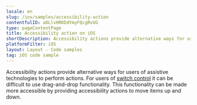 ```yaml
---
locale: en
slug: /ios/samples/accessibility-action
contentfulID: aDLlvHRKDdYmyFQcgRvUG
type: pageContentPage
title: Accessibility action on iOS
shortDescription: Accessibility actions provide alternative ways for users of assistive technologies to perform actions.
platformFilter: iOS
layout: Layout - Code samples
tag: iOS code sample
---
```


Accessibility actions provide alternative ways for users of assistive technologies to perform actions. For users of [switch control](https://beta.appt.org/en/docs/ios/features/switch-control) it can be difficult to use drag-and-drop functionality. This functionality can be made more accessible by providing accessibility actions to move items up and down.

<CodeSample id="accessibility-action" locale="en" platform="ios"/>